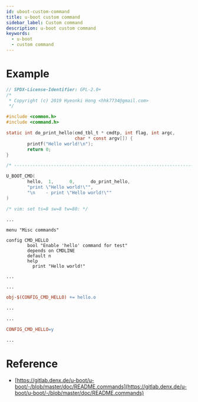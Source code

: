 ```yaml
---
id: uboot-custom-command
title: u-boot custom command
sidebar_label: Custom command
description: u-boot custom command
keywords:
  - u-boot
  - custom command
---
```


# Example

```c title="u-boot/cmd/hello.c"
// SPDX-License-Identifier: GPL-2.0+
/*
 * Copyright (c) 2019 Hyeonki Hong <hhk7734@gmail.com>
 */

#include <common.h>
#include <command.h>

static int do_print_hello(cmd_tbl_t * cmdtp, int flag, int argc,
                          char * const argv[]) {
        printf("Hello world!\n");
        return 0;
}

/* -------------------------------------------------------------------- */

U_BOOT_CMD(
        hello,  1,      0,      do_print_hello,
        "print \"Hello world!\"",
        "\n    - print \"Hello world!\""
)

/* vim: set ts=8 sw=8 tw=80: */
```

```Kconfig title="u-boot/cmd/Kconfig"
...

menu "Misc commands"

config CMD_HELLO
        bool "Enable 'hello' command for test"
        depends on CMDLINE
        default n
        help
          print "Hello world!"

...
```

```makefile title="u-boot/cmd/Makefile"
...

obj-$(CONFIG_CMD_HELLO) += hello.o

...
```

```makefile title="u-boot/configs/<board>-defconfig"
...

CONFIG_CMD_HELLO=y

...
```

# Reference

- [https://gitlab.denx.de/u-boot/u-boot/-/blob/master/doc/README.commands](https://gitlab.denx.de/u-boot/u-boot/-/blob/master/doc/README.commands)
